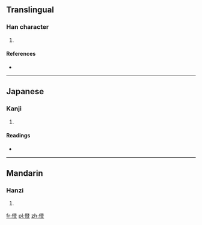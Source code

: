==Translingual==

===Han character===
{{Han char|rn=9|rad=人|as=12|sn=14|four=|canj=人弓人廿 (ONOT)}}

# {{defn|Han|sort=人12}}

====References====
* {{Han ref|kx=0116.270|dkj=01102|dj=0248.050|hdz=10223.020|uh=50DC|ud=20700}}

----

==Japanese==

===Kanji===
{{ja-kanji|grade=|rs=人12}}

# {{defn|lang=ja|sort=人12}}

====Readings====
* {{ja-readings|on=[[とう]] (tō), [[どう]] (dō), [[しょう]] (shō), [[ちょう]] (chō)|kun=[[あがる]] (agaru)}}

----

==Mandarin==

===Hanzi===
{{cmn-hanzi|pin=[[dèng]] ([[deng4]])|wg=teng<sup>4</sup>}}

# {{defn|lang=cmn|sort=人12}}

[[fr:僜]]
[[pl:僜]]
[[zh:僜]]